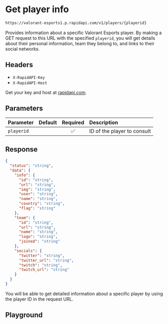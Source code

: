 # Get player info

```txt copy filename="GET"
https://valorant-esports1.p.rapidapi.com/v1/players/{playerid}
```

Provides information about a specific Valorant Esports player. By making a GET request to this URL with the specified `playerid`, you will get details about their personal information, team they belong to, and links to their social networks.

## Headers

- `X-RapidAPI-Key`
- `X-RapidAPI-Host`

Get your key and host at [rapidapi.com](https://rapidapi.com/madorlix-F9ZSAPsIt3/api/valorant-esports1).

## Parameters

| Parameter  | Default | Required | Description                 |
| :--------- | :-----: | :------: | :-------------------------- |
| `playerid` |         |    ✅    | ID of the player to consult |

## Response

```json copy
{
  "status": "string",
  "data": {
    "info": {
      "id": "string",
      "url": "string",
      "img": "string",
      "user": "string",
      "name": "string",
      "country": "string",
      "flag": "string"
    },
    "team": {
      "id": "string",
      "url": "string",
      "name": "string",
      "logo": "string",
      "joined": "string"
    },
    "socials": {
      "twitter": "string",
      "twitter_url": "string",
      "twitch": "string",
      "twitch_url": "string"
    }
  }
}
```

You will be able to get detailed information about a specific player by using the player ID in the request URL.

## Playground


<Player />
